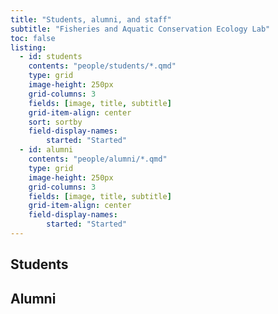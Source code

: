 ```yaml
---
title: "Students, alumni, and staff"
subtitle: "Fisheries and Aquatic Conservation Ecology Lab"
toc: false
listing: 
  - id: students
    contents: "people/students/*.qmd"
    type: grid
    image-height: 250px
    grid-columns: 3
    fields: [image, title, subtitle]
    grid-item-align: center
    sort: sortby
    field-display-names: 
        started: "Started"
  - id: alumni
    contents: "people/alumni/*.qmd"
    type: grid
    image-height: 250px
    grid-columns: 3
    fields: [image, title, subtitle]
    grid-item-align: center
    field-display-names: 
        started: "Started"
---
```


## Students

::: {#students}
:::

## Alumni

::: {#alumni}
:::
